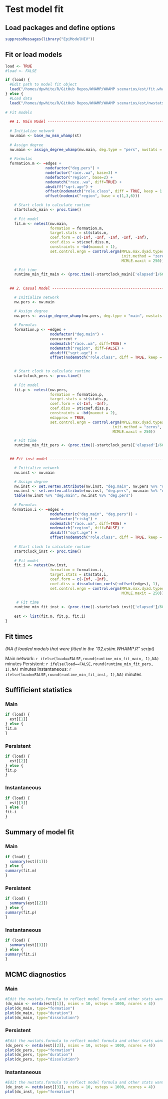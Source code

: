 # Test model fit

## Load packages and define options
```r
suppressMessages(library("EpiModelHIV"))
```

## Fit or load models
```r
load <- TRUE
#load <- FALSE

if (load) {
  #Edit path to model fit object 
  load("/homes/dpwhite/R/GitHub Repos/WHAMP/WHAMP scenarios/est/fit.whamp.rda")
} else {
  #Load data
  load("/homes/dpwhite/R/GitHub Repos/WHAMP/WHAMP scenarios/est/nwstats.whamp.rda")
  
# Fit models
  
  ## 1. Main Model -----------------------------------------------------------
   
  # Initialize network
  nw.main <- base_nw_msm_whamp(st)
  
  # Assign degree
  nw.main <- assign_degree_whamp(nw.main, deg.type = "pers", nwstats = st)
  
  # Formulas
  formation.m <- ~edges +
                  nodefactor("deg.pers") +
                  nodefactor("race..wa", base=3) + 
                  nodefactor("region", base=2) +
                  nodematch("race..wa", diff=TRUE) +
                  absdiff("sqrt.age") +
                  offset(nodematch("role.class", diff = TRUE, keep = 1:2)) +
                  offset(nodemix("region", base = c(1,3,6)))

    # Start clock to calculate runtime
    startclock_main <- proc.time()
    
    # Fit model
    fit.m <- netest(nw.main,
                    formation = formation.m,
                    target.stats = st$stats.m,
                    coef.form = c(-Inf, -Inf, -Inf, -Inf, -Inf),
                    coef.diss = st$coef.diss.m,
                    constraints = ~bd(maxout = 1),
                    set.control.ergm = control.ergm(MPLE.max.dyad.types = 1e10,
                                                    init.method = "zeros",
                                                    MCMLE.maxit = 250))

    # Fit time
    runtime_min_fit_main <- (proc.time()-startclock_main)['elapsed']/60
    
        
  ## 2. Casual Model ---------------------------------------------------------

    # Initialize network
    nw.pers <- nw.main

    # Assign degree
    nw.pers <- assign_degree_whamp(nw.pers, deg.type = "main", nwstats = st)
    
    # Formulas
    formation.p <- ~edges +
                    nodefactor("deg.main") +
                    concurrent +
                    nodematch("race..wa", diff=TRUE) +
                    nodematch("region", diff=FALSE) +
                    absdiff("sqrt.age") +
                    offset(nodematch("role.class", diff = TRUE, keep = 1:2))

        
    # Start clock to calculate runtime
    startclock_pers <- proc.time()
    
    # Fit model
    fit.p <- netest(nw.pers,
                    formation = formation.p,
                    target.stats = st$stats.p,
                    coef.form = c(-Inf, -Inf),
                    coef.diss = st$coef.diss.p,
                    constraints = ~bd(maxout = 2), 
                    edapprox = TRUE,
                    set.control.ergm = control.ergm(MPLE.max.dyad.types = 1e9,
                                                init.method = "zeros",
                                                MCMLE.maxit = 250))

    # Fit time
    runtime_min_fit_pers <- (proc.time()-startclock_pers)['elapsed']/60
    

  ## Fit inst model ----------------------------------------------------------

    # Initialize network
    nw.inst <- nw.main

    # Assign degree
    nw.inst <- set.vertex.attribute(nw.inst, "deg.main", nw.pers %v% "deg.main")
    nw.inst <- set.vertex.attribute(nw.inst, "deg.pers", nw.main %v% "deg.pers")
    table(nw.inst %v% "deg.main", nw.inst %v% "deg.pers")
    
    # Formulas
   formation.i <- ~edges +
                    nodefactor(c("deg.main", "deg.pers")) +
                    nodefactor("riskg") +
                    nodematch("race..wa", diff=TRUE) +
                    nodematch("region", diff=FALSE) +
                    absdiff("sqrt.age") +
                    offset(nodematch("role.class", diff = TRUE, keep = 1:2)) 
    
    # Start clock to calculate runtime
    startclock_inst <- proc.time()
    
    # Fit model
    fit.i <- netest(nw.inst,
                    formation = formation.i,
                    target.stats = st$stats.i,
                    coef.form = c(-Inf, -Inf),
                    coef.diss = dissolution_coefs(~offset(edges), 1),
                    set.control.ergm = control.ergm(MPLE.max.dyad.types = 1e9,
                                                    MCMLE.maxit = 250))
    
     # Fit time
    runtime_min_fit_inst <- (proc.time()-startclock_inst)['elapsed']/60
    
    est <- list(fit.m, fit.p, fit.i)
}
```

## Fit times 
_(NA if loaded models that were fitted in the "02.estim.WHAMP.R" script)_

Main network: `r ifelse(load==FALSE,round(runtime_min_fit_main, 1),NA)` minutes
Persistent: `r ifelse(load==FALSE,round(runtime_min_fit_pers, 1),NA)` minutes
Instantaneous: `r ifelse(load==FALSE,round(runtime_min_fit_inst, 1),NA)` minutes

## Suffificient statistics

### Main
```r
if (load) {
  est[[1]]
} else {
fit.m
}
```

### Persistent
```r
if (load) {
  est[[2]]
} else {
fit.p
}
```

### Instantaneous
```r
if (load) {
  est[[3]]
} else {
fit.i
}
```

## Summary of model fit

### Main
```r
if (load) {
  summary(est[[1]])
} else {
summary(fit.m)
}
```

### Persistent
```r
if (load) {
  summary(est[[2]])
} else {
summary(fit.p)
}
```

### Instantaneous
```r
if (load) {
  summary(est[[3]])
} else {
summary(fit.i)
}
```

## MCMC diagnostics

### Main
```r
#Edit the nwstats.formula to reflect model formula and other stats want to evaluate
(dx_main <- netdx(est[[1]], nsims = 10, nsteps = 1000, ncores = 4))
plot(dx_main, type="formation")
plot(dx_main, type="duration")
plot(dx_main, type="dissolution")
```

### Persistent
```r
#Edit the nwstats.formula to reflect model formula and other stats want to evaluate
(dx_pers <- netdx(est[[2]], nsims = 10, nsteps = 1000, ncores = 4))
plot(dx_pers, type="formation")
plot(dx_pers, type="duration")
plot(dx_pers, type="dissolution")
```

### Instantaneous
```r
#Edit the nwstats.formula to reflect model formula and other stats want to evaluate
(dx_inst <- netdx(est[[3]], nsims = 10, nsteps = 1000, ncores = 4))
plot(dx_inst, type="formation")
```


